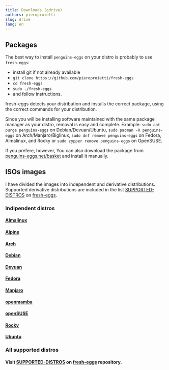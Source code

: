 ```yaml
---
title: Downloads (gdrive)
authors: pieroproietti
slug: drive
lang: en
---
```

## Packages
The best way to install `penguins-eggs` on your distro is probably to use `fresh-eggs`:
* install git if not already available
* `git clone https://github.com/pieroproietti/fresh-eggs`
* `cd fresh-eggs`
* `sudo ./fresh-eggs`
* and follow instructions.

fresh-eggs detects your distribution and installs the correct package, using the correct commands for your distribution.

Since you will be installing software maintained with the same package manager as your distro, removal is
easy and complete. Example: `sudo apt purge penguins-eggs` on Debian/Devuan/Ubuntu, 
`sudo pacman -R penguins-eggs` on Arch/Manjaro/Biglinux, 
`sudo dnf remove penguins-eggs` on Fedora, Almalinux, and Rocky or
`sudo zypper remove penguins-eggs` on OpenSUSE.

If you prefere, however, You can also download the package from 
[penguins-eggs.net/basket](https://penguins-eggs.net/basket/index.php/packages/?p=packages) and install it manually.

## ISOs images
I have divided the images into independent and derivative distributions. Supported derivative distributions 
are included in the list [SUPPORTED-DISTROS](https://github.com/pieroproietti/fresh-eggs/blob/main/SUPPORTED-DISTROS.md) 
on [fresh-eggs](https://github.com/pieroproietti/fresh-eggs).

### Indipendent distros
#### [Almalinux](/almalinux)
#### [Alpine](/alpine)
#### [Arch](/archlinux)
#### [Debian](/debian)
#### [Devuan](/devuan)
#### [Fedora](/fedora)
#### [Manjaro](/manjaro)
#### [openmamba](/openmamba)
#### [openSUSE](/opensuse)
#### [Rocky](/rocky)
#### [Ubuntu](/ubuntu)

### All supported distros

#### Visit [SUPPORTED-DISTROS](https://github.com/pieroproietti/fresh-eggs/blob/main/SUPPORTED-DISTROS.md) on [fresh-eggs](https://github.com/pieroproietti/fresh-eggs) repository.

